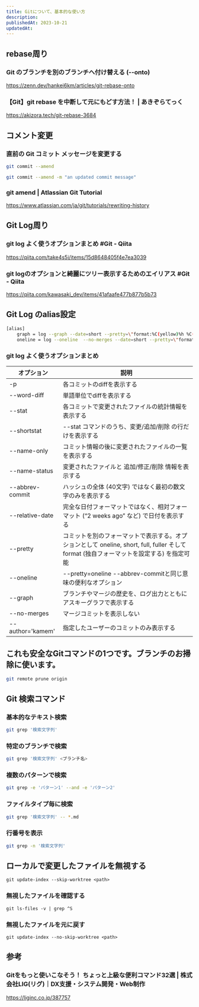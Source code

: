 ```yaml
---
title: Gitについて、基本的な使い方
description:
publishedAt: 2023-10-21
updatedAt:
---
```


## rebase周り
### Git のブランチを別のブランチへ付け替える (--onto)
https://zenn.dev/hankei6km/articles/git-rebase-onto


### 【Git】git rebase を中断して元にもどす方法！ | あきぞらてっく
https://akizora.tech/git-rebase-3684

## コメント変更
### 直前の Git コミット メッセージを変更する
```bash
git commit --amend

git commit --amend -m "an updated commit message"
```
### git amend | Atlassian Git Tutorial
https://www.atlassian.com/ja/git/tutorials/rewriting-history

## Git Log周り
### git log よく使うオプションまとめ #Git - Qiita
https://qiita.com/take4s5i/items/15d8648405f4e7ea3039

### git logのオプションと綺麗にツリー表示するためのエイリアス #Git - Qiita
https://qiita.com/kawasaki_dev/items/41afaafe477b877b5b73

## Git Log のalias設定

```bash
[alias]
    graph = log --graph --date=short --pretty=\"format:%C(yellow)%h %C(cyan)%ad %C(green)%an%Creset%x09%s %C(red)%d%Creset\"
    oneline = log --oneline  --no-merges --date=short --pretty=\"format:%C(yellow)%h %C(cyan)%ad %C(green)%an%Creset%x09%s %C(red)%d%Creset\"
```

### git log よく使うオプションまとめ

オプション|説明|
---|---|
-p|各コミットのdiffを表示する|
--word-diff|単語単位でdiffを表示する|
--stat|各コミットで変更されたファイルの統計情報を表示する|
--shortstat|--stat コマンドのうち、変更/追加/削除 の行だけを表示する|
--name-only|コミット情報の後に変更されたファイルの一覧を表示する|
--name-status|変更されたファイルと 追加/修正/削除 情報を表示する|
--abbrev-commit|ハッシュの全体 (40文字) ではなく最初の数文字のみを表示する|
--relative-date|完全な日付フォーマットではなく、相対フォーマット (“2 weeks ago” など) で日付を表示する|
--pretty|コミットを別のフォーマットで表示する。オプションとして oneline, short, full, fuller そして format (独自フォーマットを設定する) を指定可能|
--oneline|--pretty=oneline --abbrev-commitと同じ意味の便利なオプション|
--graph|ブランチやマージの歴史を、ログ出力とともにアスキーグラフで表示する|
--no-merges|マージコミットを表示しない|
--author='kamem'|指定したユーザーのコミットのみ表示する|

## これも安全なGitコマンドの1つです。ブランチのお掃除に使います。

```bash
git remote prune origin
```

## Git 検索コマンド

### 基本的なテキスト検索
```bash
git grep '検索文字列'
```

### 特定のブランチで検索
```bash
git grep '検索文字列' <ブランチ名>
```

### 複数のパターンで検索
```bash
git grep -e 'パターン1' --and -e 'パターン2'
```

### ファイルタイプ毎に検索
```bash
git grep '検索文字列' -- *.md
```

### 行番号を表示
```bash
git grep -n '検索文字列'
```

##  ローカルで変更したファイルを無視する
```
git update-index --skip-worktree <path>
```

### 無視したファイルを確認する
```
git ls-files -v | grep ^S
```

### 無視したファイルを元に戻す
```
git update-index --no-skip-worktree <path>
``` 

## 参考
### Gitをもっと使いこなそう！ ちょっと上級な便利コマンド32選 | 株式会社LIG(リグ)｜DX支援・システム開発・Web制作
https://liginc.co.jp/387757
